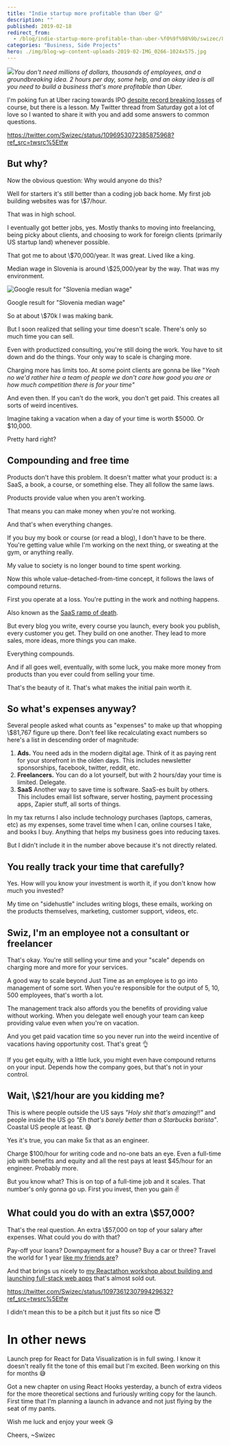 ```yaml
---
title: "Indie startup more profitable than Uber 😛"
description: ""
published: 2019-02-18
redirect_from:
  - /blog/indie-startup-more-profitable-than-uber-%f0%9f%98%9b/swizec/8947
categories: "Business, Side Projects"
hero: ./img/blog-wp-content-uploads-2019-02-IMG_0266-1024x575.jpg
---
```


![](./img/blog-wp-content-uploads-2019-02-IMG_0266-1024x575.jpg)_You don't need millions of dollars, thousands of employees, and a groundbreaking idea. 2 hours per day, some help, and an okay idea is all you need to build a business that's more profitable than Uber._

I'm poking fun at Uber racing towards IPO [despite record breaking losses](https://www.bloomberg.com/news/articles/2019-02-15/uber-results-show-revenue-growth-slows-amid-persistent-losses) of course, but there is a lesson. My Twitter thread from Saturday got a lot of love so I wanted to share it with you and add some answers to common questions.

https://twitter.com/Swizec/status/1096953072385875968?ref_src=twsrc%5Etfw

## But why?

Now the obvious question: Why would anyone do this?

Well for starters it's still better than a coding job back home. My first job building websites was for \\\$7/hour.

That was in high school.

I eventually got better jobs, yes. Mostly thanks to moving into freelancing, being picky about clients, and choosing to work for foreign clients (primarily US startup land) whenever possible.

That got me to about \\\$70,000/year. It was great. Lived like a king.

Median wage in Slovenia is around \\\$25,000/year by the way. That was my environment.

![Google result for "Slovenia median wage"](./img/media-Dzkrr5KUcAErAzP.jpg)

Google result for "Slovenia median wage"

So at about \\\$70k I was making bank.

But I soon realized that selling your time doesn't scale. There's only so much time you can sell.

Even with productized consulting, you're still doing the work. You have to sit down and do the things. Your only way to scale is charging more.

Charging more has limits too. At some point clients are gonna be like "_Yeah no we'd rather hire a team of people we don't care how good you are or how much competition there is for your time"_

And even then. If you can't do the work, you don't get paid. This creates all sorts of weird incentives.

Imagine taking a vacation when a day of your time is worth $5000. Or $10,000.

Pretty hard right?

## Compounding and free time

Products don't have this problem. It doesn't matter what your product is: a SaaS, a book, a course, or something else. They all follow the same laws.

Products provide value when you aren't working.

That means you can make money when you're not working.

And that's when everything changes.

If you buy my book or course (or read a blog), I don't have to be there. You're getting value while I'm working on the next thing, or sweating at the gym, or anything really.

My value to society is no longer bound to time spent working.

Now this whole value-detached-from-time concept, it follows the laws of compound returns.

First you operate at a loss. You're putting in the work and nothing happens.

Also known as the [SaaS ramp of death](https://baremetrics.com/blog/long-slow-saas-ramp-of-death).

But every blog you write, every course you launch, every book you publish, every customer you get. They build on one another. They lead to more sales, more ideas, more things you can make.

Everything compounds.

And if all goes well, eventually, with some luck, you make more money from products than you ever could from selling your time.

That's the beauty of it. That's what makes the initial pain worth it.

## So what's expenses anyway?

Several people asked what counts as "expenses" to make up that whopping \\\$81,767 figure up there. Don't feel like recalculating exact numbers so here's a list in descending order of magnitude:

1.  **Ads.** You need ads in the modern digital age. Think of it as paying rent for your storefront in the olden days. This includes newsletter sponsorships, facebook, twitter, reddit, etc.
2.  **Freelancers.** You can do a lot yourself, but with 2 hours/day your time is limited. Delegate.
3.  **SaaS** Another way to save time is software. SaaS-es built by others. This includes email list software, server hosting, payment processing apps, Zapier stuff, all sorts of things.

In my tax returns I also include technology purchases (laptops, cameras, etc) as my expenses, some travel time when I can, online courses I take, and books I buy. Anything that helps my business goes into reducing taxes.

But I didn't include it in the number above because it's not directly related.

## You really track your time that carefully?

Yes. How will you know your investment is worth it, if you don't know how much you invested?

My time on "sidehustle" includes writing blogs, these emails, working on the products themselves, marketing, customer support, videos, etc.

## Swiz, I'm an employee not a consultant or freelancer

That's okay. You're still selling your time and your "scale" depends on charging more and more for your services.

A good way to scale beyond Just Time as an employee is to go into management of some sort. When you're responsible for the output of 5, 10, 500 employees, that's worth a lot.

The management track also affords you the benefits of providing value without working. When you delegate well enough your team can keep providing value even when you're on vacation.

And you get paid vacation time so you never run into the weird incentive of vacations having opportunity cost. That's great 👌

If you get equity, with a little luck, you might even have compound returns on your input. Depends how the company goes, but that's not in your control.

## Wait, \\\$21/hour are you kidding me?

This is where people outside the US says _"Holy shit that's amazing!!"_ and people inside the US go _"Eh that's barely better than a Starbucks barista"_. Coastal US people at least. 😅

Yes it's true, you can make 5x that as an engineer.

Charge $100/hour for writing code and no-one bats an eye. Even a full-time job with benefits and equity and all the rest pays at least $45/hour for an engineer. Probably more.

But you know what? This is on top of a full-time job and it scales. That number's only gonna go up. First you invest, then you gain ✌️

## What could you do with an extra \\\$57,000?

That's the real question. An extra \\\$57,000 on top of your salary after expenses. What could you do with that?

Pay-off your loans? Downpayment for a house? Buy a car or three? Travel the world for 1 year [like my friends are](https://www.instagram.com/wanderingadeux/)?

And that brings us nicely to [my Reactathon workshop about building and launching full-stack web apps](https://ti.to/real-world-react/modern-app-with-react-workshop) that's almost sold out.

https://twitter.com/Swizec/status/1097361230799429632?ref_src=twsrc%5Etfw

I didn't mean this to be a pitch but it just fits so nice 😇

# In other news

Launch prep for React for Data Visualization is in full swing. I know it doesn't really fit the tone of this email but I'm excited. Been working on this for months 😅

Got a new chapter on using React Hooks yesterday, a bunch of extra videos for the more theoretical sections and furiously writing copy for the launch. First time that I'm planning a launch in advance and not just flying by the seat of my pants.

Wish me luck and enjoy your week 😘

Cheers, ~Swizec
